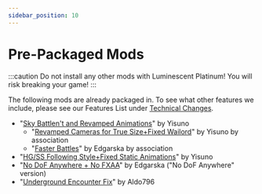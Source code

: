 ---
sidebar_position: 10
---

# Pre-Packaged Mods

:::caution
Do not install any other mods with Luminescent Platinum! You will risk breaking your game!
:::

The following mods are already packaged in. To see what other features we include, please see our Features List under [Technical Changes](features.mdx#technical-changes).

- "[Sky Battlen't and Revamped Animations](https://gamebanana.com/mods/377161)" by Yisuno
  - "[Revamped Cameras for True Size+Fixed Wailord](https://gamebanana.com/mods/346410)" by Yisuno by association
  - "[Faster Battles](https://gamebanana.com/mods/340352)" by Edgarska by association 
- "[HG/SS Following Style+Fixed Static Animations](https://gamebanana.com/mods/345001)" by Yisuno
- "[No DoF Anywhere + No FXAA](https://gamebanana.com/mods/340159)" by Edgarska ("No DoF Anywhere" version)
- "[Underground Encounter Fix](https://gamebanana.com/mods/346666)" by Aldo796

